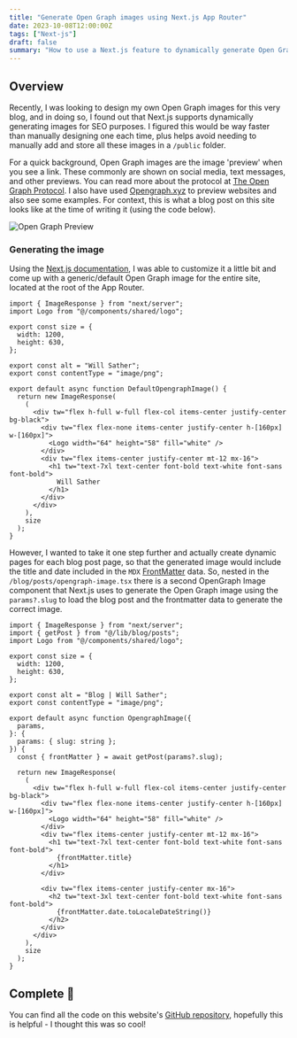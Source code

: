 ```yaml
---
title: "Generate Open Graph images using Next.js App Router"
date: 2023-10-08T12:00:00Z
tags: ["Next-js"]
draft: false
summary: "How to use a Next.js feature to dynamically generate Open Graph / Twitter images styled with Tailwind."
---
```


## Overview

Recently, I was looking to design my own Open Graph images for this very blog, and in doing so, I found out that Next.js
supports dynamically generating images for SEO purposes. I figured this would be way faster than manually designing one each time,
plus helps avoid needing to manually add and store all these images in a `/public` folder.

For a quick background, Open Graph images are the image 'preview' when you see a link. These commonly are shown on social media,
text messages, and other previews. You can read more about the protocol at [The Open Graph Protocol](https://ogp.me/). I also
have used [Opengraph.xyz](https://www.opengraph.xyz/) to preview websites and also see some examples. For context, this is what a blog post on this
site looks like at the time of writing it (using the code below).

<Image
  alt="Open Graph Preview"
  src="/assets/blog/images/nextjs-open-graph-images/preview.png"
/>

### Generating the image

Using the [Next.js documentation](https://nextjs.org/docs/app/api-reference/file-conventions/metadata/opengraph-image),
I was able to customize it a little bit and come up with a generic/default Open Graph image for the entire site,
located at the root of the App Router.

```tsx fileName="/app/opengraph-image.tsx"
import { ImageResponse } from "next/server";
import Logo from "@/components/shared/logo";

export const size = {
  width: 1200,
  height: 630,
};

export const alt = "Will Sather";
export const contentType = "image/png";

export default async function DefaultOpengraphImage() {
  return new ImageResponse(
    (
      <div tw="flex h-full w-full flex-col items-center justify-center bg-black">
        <div tw="flex flex-none items-center justify-center h-[160px] w-[160px]">
          <Logo width="64" height="58" fill="white" />
        </div>
        <div tw="flex items-center justify-center mt-12 mx-16">
          <h1 tw="text-7xl text-center font-bold text-white font-sans font-bold">
            Will Sather
          </h1>
        </div>
      </div>
    ),
    size
  );
}
```

However, I wanted to take it one step further and actually create dynamic pages for each blog post page, so that the generated
image would include the title and date included in the `MDX` [FrontMatter](https://www.npmjs.com/package/front-matter) data.
So, nested in the `/blog/posts/opengraph-image.tsx` there is a second OpenGraph Image component that Next.js uses to
generate the Open Graph image using the `params?.slug` to load the blog post and the frontmatter data to generate the correct image.

```tsx fileName="/app/blog/posts/[slug]/opengraph-image.tsx"
import { ImageResponse } from "next/server";
import { getPost } from "@/lib/blog/posts";
import Logo from "@/components/shared/logo";

export const size = {
  width: 1200,
  height: 630,
};

export const alt = "Blog | Will Sather";
export const contentType = "image/png";

export default async function OpengraphImage({
  params,
}: {
  params: { slug: string };
}) {
  const { frontMatter } = await getPost(params?.slug);

  return new ImageResponse(
    (
      <div tw="flex h-full w-full flex-col items-center justify-center bg-black">
        <div tw="flex flex-none items-center justify-center h-[160px] w-[160px]">
          <Logo width="64" height="58" fill="white" />
        </div>
        <div tw="flex items-center justify-center mt-12 mx-16">
          <h1 tw="text-7xl text-center font-bold text-white font-sans font-bold">
            {frontMatter.title}
          </h1>
        </div>

        <div tw="flex items-center justify-center mx-16">
          <h2 tw="text-3xl text-center font-bold text-white font-sans font-bold">
            {frontMatter.date.toLocaleDateString()}
          </h2>
        </div>
      </div>
    ),
    size
  );
}
```

## Complete 🎉

You can find all the code on this website's [GitHub repository](https://github.com/willsather/website),
hopefully this is helpful - I thought this was so cool!

